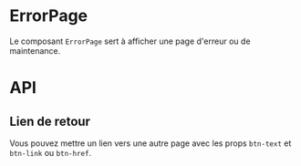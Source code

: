 

<Meta of={ErrorPageStories} />

# ErrorPage

Le composant `ErrorPage` sert à afficher une page d'erreur ou de maintenance.

<Canvas of={ErrorPageStories.Default} />

# API

<Controls of={ErrorPageStories.Default} />

## Lien de retour

Vous pouvez mettre un lien vers une autre page avec les props `btn-text` et `btn-link` ou `btn-href`.

<Canvas of={ErrorPageStories.WithLink} />